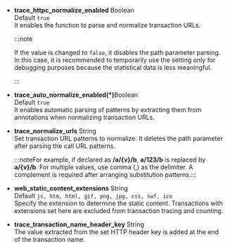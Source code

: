 -   **trace_httpc_normalize_enabled** <span class='type'>Boolean</span><br/>
    Default `true`<br/>It enables the function to parse and normalize transaction URLs.

    :::note

    If the value is changed to `false`, it disables the path parameter parsing. In this case, it is recommended to temporarily use the setting only for debugging purposes because the statistical data is less meaningful.

    :::

-   **trace_auto_normalize_enabled(\*)**<span class='type'>Boolean</span><br/>
    Default `true`<br/>It enables automatic parsing of patterns by extracting them from annotations when normalizing transaction URLs.

-   **trace_normalize_urls** <span class='type'>String</span><br/>
    Set transaction URL patterns to normalize. It deletes the path parameter after parsing the call URL patterns.

    :::noteFor example, if declared as **/a/{v}/b**, **a/123/b** is replaced by **a/{v}/b**. For multiple values, use comma (,) as the delimiter. A complement is required after arranging substitution patterns.:::

-   **web_static_content_extensions** <span class='type'>String</span><br/>
    Default `js, htm, html, gif, png, jpg, css, swf, ico`<br/>Specify the extension to determine the static content. Transactions with extensions set here are excluded from transaction tracing and counting.

-   **trace_transaction_name_header_key** <span class='type'>String</span><br/>
    The value extracted from the set HTTP header key is added at the end of the transaction name.
